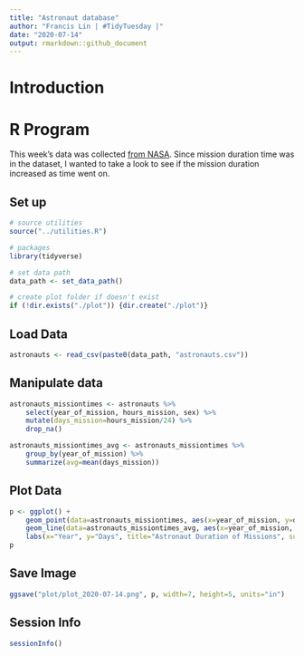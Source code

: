 ```yaml
---
title: "Astronaut database"
author: "Francis Lin | #TidyTuesday |"
date: "2020-07-14"
output: rmarkdown::github_document
---
```


# Introduction

# R Program

This week's data was collected [from NASA](https://data.mendeley.com/datasets/86tsnnbv2w/1). Since mission duration time was in the dataset, I wanted to take a look to see if the mission duration increased as time went on.

## Set up

```r
# source utilities
source("../utilities.R")

# packages
library(tidyverse)

# set data path
data_path <- set_data_path()

# create plot folder if doesn't exist
if (!dir.exists("./plot")) {dir.create("./plot")}
```


## Load Data

```r
astronauts <- read_csv(paste0(data_path, "astronauts.csv"))
```


## Manipulate data

```r
astronauts_missiontimes <- astronauts %>%
    select(year_of_mission, hours_mission, sex) %>%
    mutate(days_mission=hours_mission/24) %>%
    drop_na()

astronauts_missiontimes_avg <- astronauts_missiontimes %>%
    group_by(year_of_mission) %>%
    summarize(avg=mean(days_mission))
```


## Plot Data

```r
p <- ggplot() +
    geom_point(data=astronauts_missiontimes, aes(x=year_of_mission, y=days_mission, color=sex), alpha=0.3) +
    geom_line(data=astronauts_missiontimes_avg, aes(x=year_of_mission, y=avg), alpha=0.7, color="red") + 
    labs(x="Year", y="Days", title="Astronaut Duration of Missions", subtitle="Average mission duration is shown in red")
p
```


## Save Image

```r
ggsave("plot/plot_2020-07-14.png", p, width=7, height=5, units="in")
```


## Session Info

```r
sessionInfo()
```
